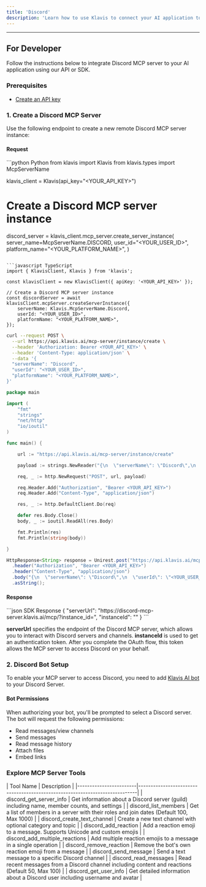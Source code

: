 ```yaml
---
title: 'Discord'
description: 'Learn how to use Klavis to connect your AI application to Discord MCP Server'
---
```



<NoCodeSnippet />

---

## For Developer

Follow the instructions below to integrate Discord MCP server to your AI application using our API or SDK.

### Prerequisites

- [Create an API key](https://www.klavis.ai/home/api-keys)

### 1. Create a Discord MCP Server

Use the following endpoint to create a new remote Discord MCP server instance:

#### Request
<CodeGroup>
```python Python
from klavis import Klavis
from klavis.types import McpServerName

klavis_client = Klavis(api_key="<YOUR_API_KEY>")

# Create a Discord MCP server instance
discord_server = klavis_client.mcp_server.create_server_instance(
    server_name=McpServerName.DISCORD,
    user_id="<YOUR_USER_ID>",
    platform_name="<YOUR_PLATFORM_NAME>",
)
```

```javascript TypeScript
import { KlavisClient, Klavis } from 'klavis';

const klavisClient = new KlavisClient({ apiKey: '<YOUR_API_KEY>' });

// Create a Discord MCP server instance
const discordServer = await klavisClient.mcpServer.createServerInstance({
    serverName: Klavis.McpServerName.Discord,
    userId: "<YOUR_USER_ID>",
    platformName: "<YOUR_PLATFORM_NAME>",
});
```

```bash cURL
curl --request POST \
  --url https://api.klavis.ai/mcp-server/instance/create \
  --header 'Authorization: Bearer <YOUR_API_KEY>' \
  --header 'Content-Type: application/json' \
  --data '{
  "serverName": "Discord",
  "userId": "<YOUR_USER_ID>",
  "platformName": "<YOUR_PLATFORM_NAME>",
}'
```



```go Go
package main

import (
	"fmt"
	"strings"
	"net/http"
	"io/ioutil"
)

func main() {

	url := "https://api.klavis.ai/mcp-server/instance/create"

	payload := strings.NewReader("{\n  \"serverName\": \"Discord\",\n  \"userId\": \"<YOUR_USER_ID>\",\n  \"platformName\": \"<YOUR_PLATFORM_NAME>\",\n}")

	req, _ := http.NewRequest("POST", url, payload)

	req.Header.Add("Authorization", "Bearer <YOUR_API_KEY>")
	req.Header.Add("Content-Type", "application/json")

	res, _ := http.DefaultClient.Do(req)

	defer res.Body.Close()
	body, _ := ioutil.ReadAll(res.Body)

	fmt.Println(res)
	fmt.Println(string(body))

}
```

```java Java
HttpResponse<String> response = Unirest.post("https://api.klavis.ai/mcp-server/instance/create")
  .header("Authorization", "Bearer <YOUR_API_KEY>")
  .header("Content-Type", "application/json")
  .body("{\n  \"serverName\": \"Discord\",\n  \"userId\": \"<YOUR_USER_ID>\",\n  \"platformName\": \"<YOUR_PLATFORM_NAME>\",\n}")
  .asString();
```
</CodeGroup>

#### Response
<CodeGroup>
```json SDK Response
{
  "serverUrl": "https://discord-mcp-server.klavis.ai/mcp/?instance_id=<instance-id>",
  "instanceId": "<instance-id>"
}
```
</CodeGroup>

<Check>**serverUrl** specifies the endpoint of the Discord MCP server, which allows you to interact with Discord servers and channels.</Check>
<Note>**instanceId** is used to get an authentication token. After you complete the OAuth flow, this token allows the MCP server to access Discord on your behalf.</Note>

### 2. Discord Bot Setup

To enable your MCP server to access Discord, you need to add [Klavis AI bot](https://discord.com/oauth2/authorize?client_id=1349237156065050674) to your Discord Server.

#### Bot Permissions
When authorizing your bot, you'll be prompted to select a Discord server. The bot will request the following permissions:
- Read messages/view channels
- Send messages
- Read message history
- Attach files
- Embed links

### Explore MCP Server Tools

<Accordion title="Tools Information">
| Tool Name              | Description                                                                 |
|------------------------|-----------------------------------------------------------------------------|
| discord_get_server_info        | Get information about a Discord server (guild) including name, member counts, and settings |
| discord_list_members           | Get a list of members in a server with their roles and join dates (Default 100, Max 1000) |
| discord_create_text_channel    | Create a new text channel with optional category and topic                     |
| discord_add_reaction           | Add a reaction emoji to a message. Supports Unicode and custom emojis          |
| discord_add_multiple_reactions | Add multiple reaction emojis to a message in a single operation                |
| discord_remove_reaction        | Remove the bot's own reaction emoji from a message                             |
| discord_send_message           | Send a text message to a specific Discord channel                              |
| discord_read_messages          | Read recent messages from a Discord channel including content and reactions (Default 50, Max 100) |
| discord_get_user_info          | Get detailed information about a Discord user including username and avatar    |
</Accordion>